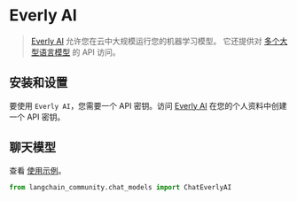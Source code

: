 # Everly AI

> [Everly AI](https://everlyai.xyz/) 允许您在云中大规模运行您的机器学习模型。
> 它还提供对 [多个大型语言模型](https://everlyai.xyz/) 的 API 访问。

## 安装和设置

要使用 `Everly AI`，您需要一个 API 密钥。访问
[Everly AI](https://everlyai.xyz/) 在您的个人资料中创建一个 API 密钥。

## 聊天模型

查看 [使用示例](/docs/integrations/chat/everlyai)。

```python
from langchain_community.chat_models import ChatEverlyAI
```
